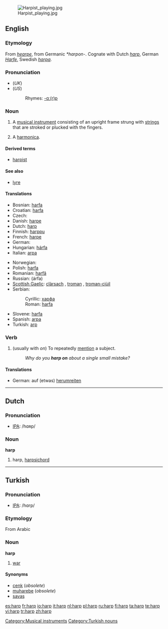 {{wikipedia}}
{{see|Harp}}
[[Image:Harpist playing.jpg|thumb]]
==English==

===Etymology===
From {{OE.}} ''[[hearpe]]'', from Germanic ''*harpon-''.  Cognate with Dutch ''[[#Dutch|harp]]'', German ''[[Harfe]]'', Swedish ''[[harpa]]''.

===Pronunciation===
* (''UK'') {{IPA|/hɑːp/}}
* (''US'') {{IPA|/hɑɻp/}}
*: Rhymes: [[Rhymes:English:-ɑː(r)p|-ɑː(r)p]]

===Noun===
{{en-noun}}

# A [[musical instrument]] consisting of an upright frame strung with [[string]]s that are stroked or plucked with the fingers.
# {{colloquial}} A [[harmonica]].

====Derived terms====
* [[harpist]]

====See also====
* [[lyre]]

====Translations====
{{trans-top|musical instrument}}
* Bosnian: [[harfa#Bosnian|harfa]] {{f}}
* Croatian: [[harfa#Croatian|harfa]] {{f}}
* Czech: {{t-|cs|harfa|f}}
* Danish: [[harpe]]
* Dutch: [[harp#Dutch|harp]] {{f}}
* Finnish: [[harppu]]
* French: [[harpe]] {{f}}
* German: {{t+|de|Harfe}} {{f}}
* Hungarian: [[hárfa]]
* Italian: [[arpa]] {{f}}
{{trans-mid}}
* Norwegian: {{t+|no|harpe|m|f}}
* Polish: [[harfa]] {{f}}
* Romanian: [[harfă]] {{f}}
* Russian: {{t|ru|арфа|f|}} (árfa)
* [[Scottish Gaelic]]: [[clàrsach]] {{f}}, [[troman]] {{m}}, [[troman-ciùil]] {{m}}
* Serbian:
*: Cyrillic: [[харфа#Serbian|харфа]] {{f}}
*: Roman: [[harfa#Serbian|harfa]] {{f}}
* Slovene: [[harfa]] {{f}}
* Spanish: [[arpa]] {{f}}
* Turkish: [[arp]]
{{trans-bottom}}

===Verb===
{{en-verb}}

# (usually with ''on'') To repeatedly [[mention]] a subject.
#: ''Why do you '''harp on''' about a single small mistake?''

====Translations====
{{top}}
* German: auf (etwas) [[herumreiten]]
{{mid}}
{{bottom}}

[[Category:Musical instruments]]

----

==Dutch==

===Pronunciation===
* [[IPA]]: /hɑʀp/

===Noun===
'''harp''' {{f}}

# harp, [[harpsichord]]

----

==Turkish==

===Pronunciation===
* [[IPA]]: /hɑrp/

===Etymology===
From Arabic

===Noun===
'''harp'''

# {{obsolete|lang=tr}} [[war]]

====Synonyms====
* [[cenk]] (''obsolete'')
* [[muharebe]] (''obsolete'')
* [[savaş]]

[[Category:Turkish nouns]]

[[es:harp]]
[[fr:harp]]
[[io:harp]]
[[it:harp]]
[[nl:harp]]
[[pl:harp]]
[[ru:harp]]
[[fi:harp]]
[[ta:harp]]
[[te:harp]]
[[vi:harp]]
[[tr:harp]]
[[zh:harp]]